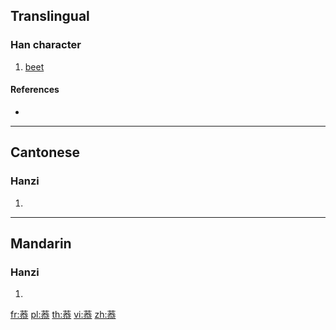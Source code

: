 {{character info/new}}
==Translingual==

===Han character===
{{Han char|rn=140|rad=艸|as=08|sn=14|four=44333|canj=THKP,TMKP}}

# [[beet]]

====References====
* {{Han ref|kx=1040.150|dkj=31242|dj=1499.080|hdz=53227.080|uh=83FE|ud=33790|bh=DBB0|bd=56240}}

----

==Cantonese==

===Hanzi===
{{yue-hanzi|jyut=|y=tim4}}

# {{defn|lang=yue|sort=艸08}}

----

==Mandarin==

===Hanzi===
{{cmn-hanzi|pin=[[jī]] ([[ji1]]), [[tián]] ([[tian2]])|wg=chi<sup>1</sup>, t'ien<sup>2</sup>}}

# {{defn|lang=cmn|sort=艸08}}

[[fr:菾]]
[[pl:菾]]
[[th:菾]]
[[vi:菾]]
[[zh:菾]]